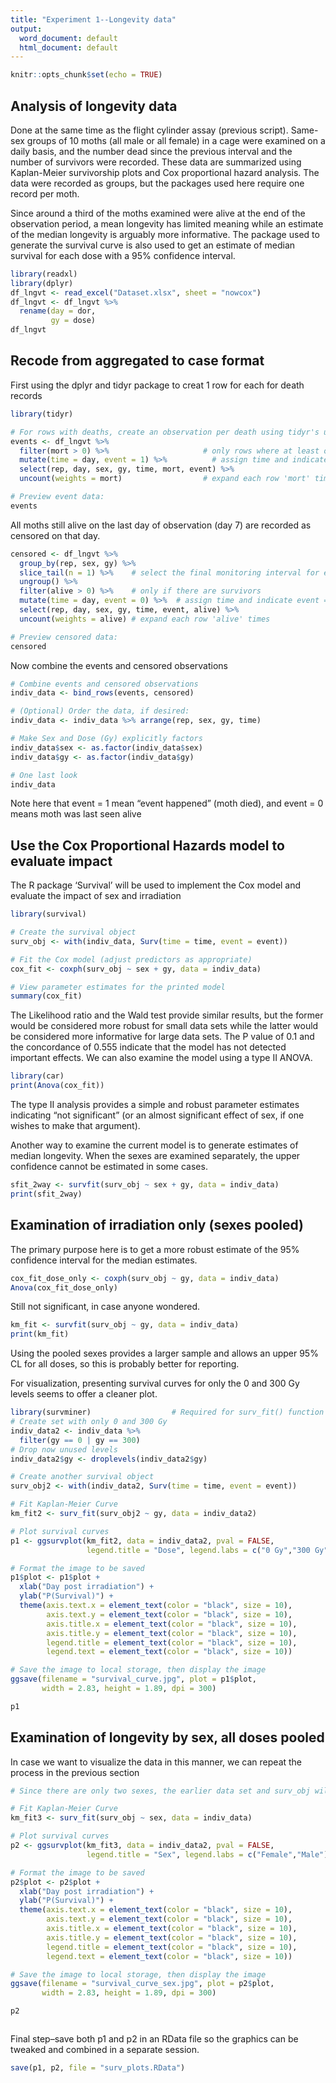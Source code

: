```yaml
---
title: "Experiment 1--Longevity data"
output:
  word_document: default
  html_document: default
---
```


```r
knitr::opts_chunk$set(echo = TRUE)
```

## Analysis of longevity data

Done at the same time as the flight cylinder assay (previous script). Same-sex
groups of 10 moths (all male or all female) in a cage were examined on a daily
basis, and the number dead since the previous interval and the number of
survivors were recorded. These data are summarized using Kaplan-Meier 
survivorship plots and Cox proportional hazard analysis. The data were recorded
as groups, but the packages used here require one record per moth.

Since around a third of the moths examined were alive at the end of the 
observation period, a mean longevity has limited meaning while an estimate of
the median longevity is arguably more informative. The package used to 
generate the survival curve is also used to get an estimate of median survival
for each dose with a 95% confidence interval.


```r
library(readxl)
library(dplyr)
df_lngvt <- read_excel("Dataset.xlsx", sheet = "nowcox")
df_lngvt <- df_lngvt %>% 
  rename(day = dor,
         gy = dose)
df_lngvt
```

## Recode from aggregated to case format

First using the dplyr and tidyr package to creat 1 row for each for death records
```r
library(tidyr)

# For rows with deaths, create an observation per death using tidyr's uncount()
events <- df_lngvt %>%
  filter(mort > 0) %>%                     # only rows where at least one death occurred
  mutate(time = day, event = 1) %>%          # assign time and indicate event = 1 (death)
  select(rep, day, sex, gy, time, mort, event) %>% 
  uncount(weights = mort)                  # expand each row 'mort' times

# Preview event data:
events
```

All moths still alive on the last day of observation (day 7) are recorded as
censored on that day.
```r
censored <- df_lngvt %>%
  group_by(rep, sex, gy) %>%
  slice_tail(n = 1) %>%    # select the final monitoring interval for each group
  ungroup() %>% 
  filter(alive > 0) %>%    # only if there are survivors
  mutate(time = day, event = 0) %>%  # assign time and indicate event = 0 (censored)
  select(rep, day, sex, gy, time, event, alive) %>%
  uncount(weights = alive) # expand each row 'alive' times

# Preview censored data:
censored
```

Now combine the events and censored observations
```r
# Combine events and censored observations
indiv_data <- bind_rows(events, censored)

# (Optional) Order the data, if desired:
indiv_data <- indiv_data %>% arrange(rep, sex, gy, time)

# Make Sex and Dose (Gy) explicitly factors
indiv_data$sex <- as.factor(indiv_data$sex)
indiv_data$gy <- as.factor(indiv_data$gy)

# One last look
indiv_data
```

Note here that event = 1 mean "event happened" (moth died), and event = 0 means
moth was last seen alive

##  Use the Cox Proportional Hazards model to evaluate impact

The R package 'Survival' will be used to implement the Cox model and evaluate
the impact of sex and irradiation

```r
library(survival)

# Create the survival object
surv_obj <- with(indiv_data, Surv(time = time, event = event))

# Fit the Cox model (adjust predictors as appropriate)
cox_fit <- coxph(surv_obj ~ sex + gy, data = indiv_data)

# View parameter estimates for the printed model
summary(cox_fit)
```


The Likelihood ratio and the Wald test provide similar results, but the former
would be considered more robust for small data sets while the latter would be
considered more informative for large data sets. The P value of 0.1 and the 
concordance of 0.555 indicate that the model has not detected important effects.
We can also examine the model using a type II ANOVA.

```r
library(car)
print(Anova(cox_fit))
```
The type II analysis provides a simple and robust parameter estimates indicating
"not significant" (or an almost significant effect of sex, if one wishes to 
make that argument).

Another way to examine the current model is to generate estimates of median 
longevity. When the sexes are examined separately, the upper confidence 
cannot be estimated in some cases.
```r
sfit_2way <- survfit(surv_obj ~ sex + gy, data = indiv_data)
print(sfit_2way)
```

## Examination of irradiation only (sexes pooled)

The primary purpose here is to get a more robust estimate of the 95% confidence
interval for the median estimates.
```r
cox_fit_dose_only <- coxph(surv_obj ~ gy, data = indiv_data)
Anova(cox_fit_dose_only)
```
Still not significant, in case anyone wondered. 
```r
km_fit <- survfit(surv_obj ~ gy, data = indiv_data)
print(km_fit)
```
Using the pooled sexes provides a larger sample and allows an upper 95% CL
for all doses, so this is probably better for reporting.

For visualization, presenting survival curves for only the 0 and 300 Gy levels
seems to offer a cleaner plot.
```r
library(survminer)                  # Required for surv_fit() function
# Create set with only 0 and 300 Gy
indiv_data2 <- indiv_data %>% 
  filter(gy == 0 | gy == 300)
# Drop now unused levels
indiv_data2$gy <- droplevels(indiv_data2$gy)

# Create another survival object
surv_obj2 <- with(indiv_data2, Surv(time = time, event = event))

# Fit Kaplan-Meier Curve
km_fit2 <- surv_fit(surv_obj2 ~ gy, data = indiv_data2)

# Plot survival curves
p1 <- ggsurvplot(km_fit2, data = indiv_data2, pval = FALSE,
                 legend.title = "Dose", legend.labs = c("0 Gy","300 Gy")) 

# Format the image to be saved
p1$plot <- p1$plot + 
  xlab("Day post irradiation") +
  ylab("P(Survival)") +
  theme(axis.text.x = element_text(color = "black", size = 10), 
        axis.text.y = element_text(color = "black", size = 10),
        axis.title.x = element_text(color = "black", size = 10),
        axis.title.y = element_text(color = "black", size = 10),
        legend.title = element_text(color = "black", size = 10),
        legend.text = element_text(color = "black", size = 10))

# Save the image to local storage, then display the image
ggsave(filename = "survival_curve.jpg", plot = p1$plot,
       width = 2.83, height = 1.89, dpi = 300)

p1
```

## Examination of longevity by sex, all doses pooled

In case we want to visualize the data in this manner, we can repeat the process
in the previous section
```r
# Since there are only two sexes, the earlier data set and surv_obj will work

# Fit Kaplan-Meier Curve
km_fit3 <- surv_fit(surv_obj ~ sex, data = indiv_data)

# Plot survival curves
p2 <- ggsurvplot(km_fit3, data = indiv_data2, pval = FALSE,
                 legend.title = "Sex", legend.labs = c("Female","Male")) 

# Format the image to be saved
p2$plot <- p2$plot + 
  xlab("Day post irradiation") +
  ylab("P(Survival)") +
  theme(axis.text.x = element_text(color = "black", size = 10), 
        axis.text.y = element_text(color = "black", size = 10),
        axis.title.x = element_text(color = "black", size = 10),
        axis.title.y = element_text(color = "black", size = 10),
        legend.title = element_text(color = "black", size = 10),
        legend.text = element_text(color = "black", size = 10))

# Save the image to local storage, then display the image
ggsave(filename = "survival_curve_sex.jpg", plot = p2$plot,
       width = 2.83, height = 1.89, dpi = 300)

p2



```

Final step--save both p1 and p2 in an RData file so the graphics can be tweaked and combined in a separate session.

```r
save(p1, p2, file = "surv_plots.RData")
```

